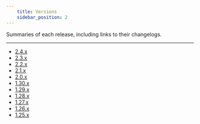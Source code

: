 ```yaml
---
    title: Versions
    sidebar_position: 2
---
```


Summaries of each release, including links to their changelogs.

---

- [2.4.x](./2.4.x.mdx)
- [2.3.x](./2.3.x.mdx)
- [2.2.x](./2.2.x.mdx)
- [2.1.x](./2.1.x.mdx)
- [2.0.x](./2.0.x.mdx)
- [1.30.x](./1.30.x.mdx)
- [1.29.x](./1.29.x.mdx)
- [1.28.x](./1.28.x.mdx)
- [1.27.x](./1.27.x.mdx)
- [1.26.x](./1.26.x.mdx)
- [1.25.x](./1.25.x.mdx)
